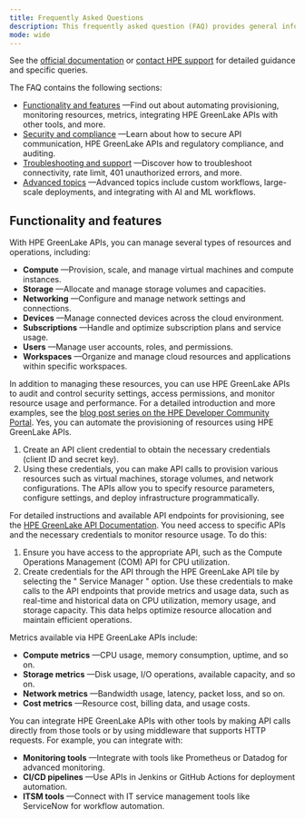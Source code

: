 ---
title: Frequently Asked Questions
description: This frequently asked question (FAQ) provides general information about HPE GreenLake APIs.
mode: wide
---

See the [official documentation](https://developer.greenlake.hpe.com/) or [contact HPE support](/docs/greenlake/guides/public/support/contact-us/) for detailed guidance and specific queries.

The FAQ contains the following sections:

* [Functionality and features](#functionality-and-features) —Find out about automating provisioning, monitoring resources, metrics, integrating HPE GreenLake APIs with other tools, and more.
* [Security and compliance](#security-and-compliance) —Learn about how to secure API communication, HPE GreenLake APIs and regulatory compliance, and auditing.
* [Troubleshooting and support](#troubleshooting-and-support) —Discover how to troubleshoot connectivity, rate limit, 401 unauthorized errors, and more.
* [Advanced topics](#advanced-topics) —Advanced topics include custom workflows, large-scale deployments, and integrating with AI and ML workflows.


## Functionality and features

<AccordionGroup>
  <Accordion title="What types of resources can I manage with HPE GreenLake APIs?">
  With HPE GreenLake APIs, you can manage several types of resources and operations, including:

* **Compute** —Provision, scale, and manage virtual machines and compute instances.
* **Storage** —Allocate and manage storage volumes and capacities.
* **Networking** —Configure and manage network settings and connections.
* **Devices** —Manage connected devices across the cloud environment.
* **Subscriptions** —Handle and optimize subscription plans and service usage.
* **Users** —Manage user accounts, roles, and permissions.
* **Workspaces** —Organize and manage cloud resources and applications within specific workspaces.

In addition to managing these resources, you can use HPE GreenLake APIs to audit and control security settings, access permissions, and monitor resource usage and performance. For a detailed introduction and more examples, see the [blog post series on the HPE Developer Community Portal](https://developer.hpe.com/blog/get-started-with-the-foundational-apis-for-the-hpe-greenlake-edge-to-cloud-platform-%E2%80%93-part-1-introduction-to-the-apis/).
  </Accordion>
    <Accordion title="Can I automate the provisioning of resources using the APIs?">
Yes, you can automate the provisioning of resources using HPE GreenLake APIs.

1.  Create an API client credential to obtain the necessary credentials (client ID and secret key).
2.  Using these credentials, you can make API calls to provision various resources such as virtual machines, storage volumes, and network configurations. The APIs allow you to specify resource parameters, configure settings, and deploy infrastructure programmatically.

For detailed instructions and available API endpoints for provisioning, see the [HPE GreenLake API Documentation](https://developer.greenlake.hpe.com/docs/greenlake/services/).
  </Accordion>
    <Accordion title="How do I monitor resource usage with HPE GreenLake APIs?">
You need access to specific APIs and the necessary credentials to monitor resource usage. To do this:

1.  Ensure you have access to the appropriate API, such as the Compute Operations Management (COM) API for CPU utilization.
2.  Create credentials for the API through the HPE GreenLake API tile by selecting the " Service Manager " option. Use these credentials to make calls to the API endpoints that provide metrics and usage data, such as real-time and historical data on CPU utilization, memory usage, and storage capacity. This data helps optimize resource allocation and maintain efficient operations.

  </Accordion>
<Accordion title="What types of metrics can I access via the APIs?">

Metrics available via HPE GreenLake APIs include:

* **Compute metrics** —CPU usage, memory consumption, uptime, and so on.
* **Storage metrics** —Disk usage, I/O operations, available capacity, and so on.
* **Network metrics** —Bandwidth usage, latency, packet loss, and so on.
* **Cost metrics** —Resource cost, billing data, and usage costs.

</Accordion>
<Accordion title="How do I integrate HPE GreenLake APIs with other tools?">
You can integrate HPE GreenLake APIs with other tools by making API calls directly from those tools or by using middleware that supports HTTP requests. For example, you can integrate with:

* **Monitoring tools** —Integrate with tools like Prometheus or Datadog for advanced monitoring.
* **CI/CD pipelines** —Use APIs in Jenkins or GitHub Actions for deployment automation.
* **ITSM tools** —Connect with IT service management tools like ServiceNow for workflow automation.

</Accordion>
</AccordionGroup>
